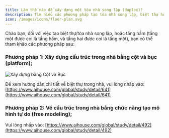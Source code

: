 ```yaml
---
title: Làm thế nào để xây dựng một tòa nhà song lập (duplex)?
description: Tìm hiểu các phương pháp tạo tòa nhà song lập, biệt thự hoặc tầng hầm trong AiHouse, sử dụng cột, bục và công cụ tạo mô hình tự do.
icon: /images/icons/floor-plan.svg
---
```


Chào bạn, đối với việc tạo biệt thự/tòa nhà song lập, hoặc tầng hầm (tầng một được coi là tầng hầm, và tầng hai được coi là tầng một), bạn có thể tham khảo các phương pháp sau:

### Phương pháp 1: Xây dựng cấu trúc trong nhà bằng cột và bục (platform);

![Xây dựng bằng Cột và Bục](https://ai-study1.3vjia.com/aihouse-web/cf11b99f-22d3-4f95-a403-cb5ff1efe91c.png)

Để xem hướng dẫn chi tiết về biệt thự trong nhà, vui lòng nhấp vào: [https://www.aihouse.com/global/study/detail/641](https://www.aihouse.com/global/study/detail/641)

### Phương pháp 2: Vẽ cấu trúc trong nhà bằng chức năng tạo mô hình tự do (free modeling);

Vui lòng nhấp vào: [https://www.aihouse.com/global/study/detail/492](https://www.aihouse.com/global/study/detail/492)
